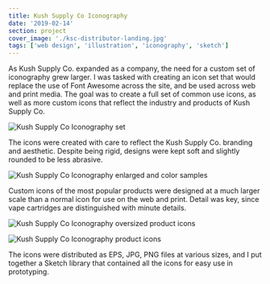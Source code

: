 ```yaml
---
title: Kush Supply Co Iconography
date: '2019-02-14'
section: project
cover_image: './ksc-distributor-landing.jpg'
tags: ['web design', 'illustration', 'iconography', 'sketch']
---
```


As Kush Supply Co. expanded as a company, the need for a custom set of iconography grew larger. I was tasked with creating an icon set that would replace the use of Font Awesome across the site, and be used across web and print media. The goal was to create a full set of common use icons, as well as more custom icons that reflect the industry and products of Kush Supply Co.

![Kush Supply Co Iconography set](./ksc-iconography.jpg)

The icons were created with care to reflect the Kush Supply Co. branding and aesthetic. Despite being rigid, designs were kept soft and slightly rounded to be less abrasive.

![Kush Supply Co Iconography enlarged and color samples](./ksc-iconography-2.jpg)

Custom icons of the most popular products were designed at a much larger scale than a normal icon for use on the web and print. Detail was key, since vape cartridges are distinguished with minute details.

![Kush Supply Co Iconography oversized product icons](./ksc-iconography-3.jpg)

![Kush Supply Co Iconography product icons](./ksc-iconography-4.jpg)

The icons were distributed as EPS, JPG, PNG files at various sizes, and I put together a Sketch library that contained all the icons for easy use in prototyping.
